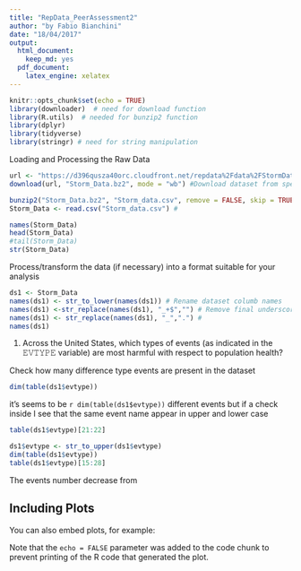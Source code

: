 ```yaml
---
title: "RepData_PeerAssessment2"
author: "by Fabio Bianchini"
date: "18/04/2017"
output:
  html_document:
    keep_md: yes
  pdf_document:
    latex_engine: xelatex
---
```


```r
knitr::opts_chunk$set(echo = TRUE)
library(downloader)  # need for download function
library(R.utils)  # needed for bunzip2 function
library(dplyr)
library(tidyverse)
library(stringr) # need for string manipulation
```

Loading and Processing the Raw Data
```r
url <- "https://d396qusza40orc.cloudfront.net/repdata%2Fdata%2FStormData.csv.bz2"
download(url, "Storm_Data.bz2", mode = "wb") #Download dataset from specific URL
```

```r
bunzip2("Storm_Data.bz2", "Storm_data.csv", remove = FALSE, skip = TRUE) # unzip data file
Storm_Data <- read.csv("Storm_data.csv") #
```

```r
names(Storm_Data)
head(Storm_Data)
#tail(Storm_Data)
str(Storm_Data)
```

Process/transform the data (if necessary) into a format suitable for your analysis

```r
ds1 <- Storm_Data
names(ds1) <- str_to_lower(names(ds1)) # Rename dataset columb names
names(ds1) <-str_replace(names(ds1), "_+$","") # Remove final underscore from columb names
names(ds1) <- str_replace(names(ds1), "_",".") #
names(ds1)
```

1. Across the United States, which types of events (as indicated in the 𝙴𝚅𝚃𝚈𝙿𝙴 variable) are most harmful with respect to population health?

Check how many difference type events are present in the dataset
```r
dim(table(ds1$evtype))
```
it's seems to be `r dim(table(ds1$evtype))` different events but if a check inside I see that the same event name appear in upper and lower case

```r
table(ds1$evtype)[21:22]
```
```r
ds1$evtype <- str_to_upper(ds1$evtype)
dim(table(ds1$evtype))
table(ds1$evtype)[15:28]

```

The events number decrease from 


## Including Plots

You can also embed plots, for example:


Note that the `echo = FALSE` parameter was added to the code chunk to prevent printing of the R code that generated the plot.
